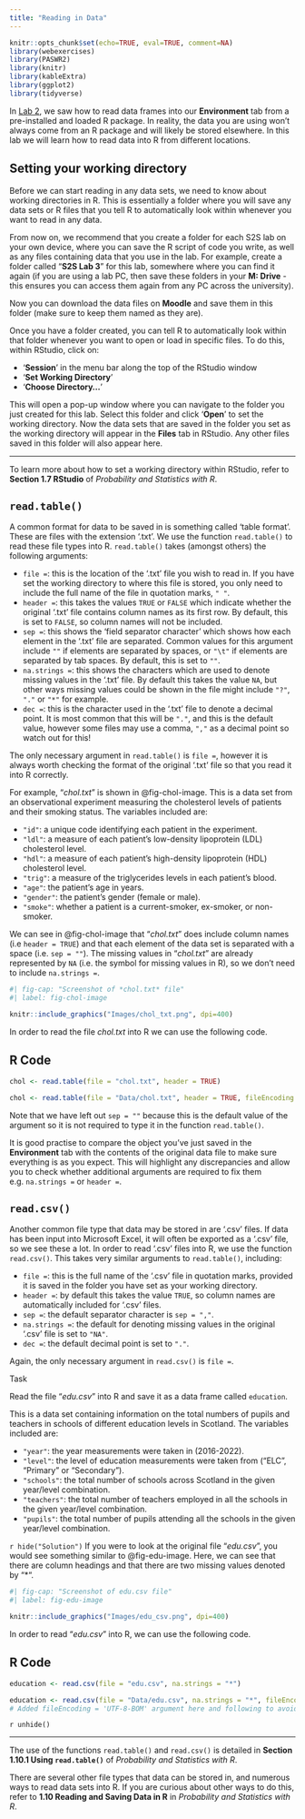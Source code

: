 ```yaml
---
title: "Reading in Data"
---
```


```r
knitr::opts_chunk$set(echo=TRUE, eval=TRUE, comment=NA)
library(webexercises)
library(PASWR2)
library(knitr)
library(kableExtra)
library(ggplot2)
library(tidyverse)
```

In [Lab 2](../Lab2/){target="_blank"}, we saw how to read data frames into our **Environment** tab from a pre-installed and loaded R package. In reality, the data you are using won't always come from an R package and will likely be stored elsewhere. In this lab we will learn how to read data into R from different locations.

## Setting your working directory {#directory}

Before we can start reading in any data sets, we need to know about working directories in R. This is essentially a folder where you will save any data sets or R files that you tell R to automatically look within whenever you want to read in any data. 

From now on, we recommend that you create a folder for each S2S lab on your own device, where you can save the R script of code you write, as well as any files containing data that you use in the lab. For example, create a folder called "**S2S Lab 3**" for this lab, somewhere where you can find it again (if you are using a lab PC, then save these folders in your **M: Drive** - this ensures you can access them again from any PC across the university).

Now you can download the data files on **Moodle** and save them in this folder (make sure to keep them named as they are).

Once you have a folder created, you can tell R to automatically look within that folder whenever you want to open or load in specific files. To do this, within RStudio, click on:

* '**Session**' in the menu bar along the top of the RStudio window
* '**Set Working Directory**'
* '**Choose Directory...**'

This will open a pop-up window where you can navigate to the folder you just created for this lab. Select this folder and click '**Open**' to set the working directory. Now the data sets that are saved in the folder you set as the working directory will appear in the **Files** tab in RStudio. Any other files saved in this folder will also appear here.

---

To learn more about how to set a working directory within RStudio, refer to **Section 1.7 RStudio** of *Probability and Statistics with R*.


## `read.table()`

A common format for data to be saved in is something called 'table format'. These are files with the extension '.txt'. We use the function `read.table()` to read these file types into R. `read.table()` takes (amongst others) the following arguments:

* `file =`: this is the location of the '.txt' file you wish to read in. If you have set the working directory to where this file is stored, you only need to include the full name of the file in quotation marks, `" "`.
* `header =`: this takes the values `TRUE` or `FALSE` which indicate whether the original '.txt' file contains column names as its first row. By default, this is set to `FALSE`, so column names will not be included.
* `sep =`: this shows the 'field separator character' which shows how each element in the '.txt' file are separated. Common values for this argument include `""` if elements are separated by spaces, or `"\t"` if elements are separated by tab spaces. By default, this is set to `""`.
* `na.strings =`: this shows the characters which are used to denote missing values in the '.txt' file. By default this takes the value `NA`, but other ways missing values could be shown in the file might include `"?"`, `"."` or `"*"` for example.
* `dec =`: this is the character used in the '.txt' file to denote a decimal point. It is most common that this will be `"."`, and this is the default value, however some files may use a comma, `","` as a decimal point so watch out for this!

The only necessary argument in `read.table()` is `file =`, however it is always worth checking the format of the original '.txt' file so that you read it into R correctly.

For example, "*chol.txt*" is shown in @fig-chol-image. This is a data set from an observational experiment measuring the cholesterol levels of patients and their smoking status. The variables included are:

* `"id"`: a unique code identifying each patient in the experiment.
* `"ldl"`: a measure of each patient's low-density lipoprotein (LDL) cholesterol level.
* `"hdl"`: a measure of each patient's high-density lipoprotein (HDL) cholesterol level.
* `"trig"`: a measure of the triglycerides levels in each patient's blood.
* `"age"`: the patient's age in years.
* `"gender"`: the patient's gender (female or male).
* `"smoke"`: whether a patient is a current-smoker, ex-smoker, or non-smoker.

We can see in @fig-chol-image that "*chol.txt*" does include column names (i.e `header = TRUE`) and that each element of the data set is separated with a space (i.e. `sep = ""`). The missing values in "*chol.txt*" are already represented by `NA` (i.e. the symbol for missing values in R), so we don't need to include `na.strings =`.

```r
#| fig-cap: "Screenshot of *chol.txt* file"
#| label: fig-chol-image

knitr::include_graphics("Images/chol_txt.png", dpi=400)
```

In order to read the file *chol.txt* into R we can use the following code.

::: panel-tabset
## R Code
```r
chol <- read.table(file = "chol.txt", header = TRUE)
```

```r
chol <- read.table(file = "Data/chol.txt", header = TRUE, fileEncoding = 'UTF-8-BOM')
```
:::

Note that we have left out `sep = ""` because this is the default value of the argument so it is not required to type it in the function `read.table()`.

It is good practise to compare the object you've just saved in the **Environment** tab with the contents of the original data file to make sure everything is as you expect. This will highlight any discrepancies and allow you to check whether additional arguments are required to fix them e.g. `na.strings =` or `header =`.

## `read.csv()`

Another common file type that data may be stored in are '.csv' files. If data has been input into Microsoft Excel, it will often be exported as a '.csv' file, so we see these a lot. In order to read '.csv' files into R, we use the function `read.csv()`. This takes very similar arguments to `read.table()`, including:

* `file =`: this is the full name of the '.csv' file in quotation marks, provided it is saved in the folder you have set as your working directory.
* `header =`: by default this takes the value `TRUE`, so column names are automatically included for '.csv' files.
* `sep =`: the default separator character is `sep = ","`.
* `na.strings =`: the default for denoting missing values in the original '.csv' file is set to `"NA"`.
* `dec =`: the default decimal point is set to `"."`.

Again, the only necessary argument in `read.csv()` is `file =`.

:::{.question}
::::{.question-header}
Task
::::
::::{.question-container}
Read the file "*edu.csv*" into R and save it as a data frame called `education`.

This is a data set containing information on the total numbers of pupils and teachers in schools of different education levels in Scotland. The variables included are:

* `"year"`: the year measurements were taken in (2016-2022).
* `"level"`: the level of education measurements were taken from ("ELC", "Primary" or "Secondary").
* `"schools"`: the total number of schools across Scotland in the given year/level combination.
* `"teachers"`: the total number of teachers employed in all the schools in the given year/level combination.
* `"pupils"`: the total number of pupils attending all the schools in the given year/level combination.

`r hide("Solution")`
If you were to look at the original file "*edu.csv*", you would see something similar to @fig-edu-image. Here, we can see that there are column headings and that there are two missing values denoted by "*".

```r
#| fig-cap: "Screenshot of edu.csv file"
#| label: fig-edu-image

knitr::include_graphics("Images/edu_csv.png", dpi=400)
```

In order to read "*edu.csv*" into R, we can use the following code.

::: panel-tabset
## R Code
```r
education <- read.csv(file = "edu.csv", na.strings = "*")
```

```r
education <- read.csv(file = "Data/edu.csv", na.strings = "*", fileEncoding = 'UTF-8-BOM')
# Added fileEncoding = 'UTF-8-BOM' argument here and following to avoid first variable name being prefaced with "ï.." on MB's PC
```
:::
`r unhide()`
::::
:::

---

The use of the functions `read.table()` and `read.csv()` is detailed in **Section 1.10.1 Using `read.table()`** of *Probability and Statistics with R*.

There are several other file types that data can be stored in, and numerous ways to read data sets into R. If you are curious about other ways to do this, refer to **1.10 Reading and Saving Data in R** in *Probability and Statistics with R*.

